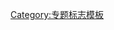 {{WPBannerMeta
|PROJECT             = 女权主义
 |BANNER_NAME        = Template:WikiProject Feminism
 |substcheck=<includeonly>{{subst:</includeonly><includeonly>substcheck}}</includeonly>
 |small={{{small|}}}
 |category={{{category|¬}}}
 |listas={{{listas|}}}
|IMAGE_LEFT          = We Can Do It!.jpg
 |IMAGE_LEFT_LARGE   = 65px

|QUALITY_SCALE=extended
 |class={{{class|}}}
 |importance={{{importance|}}}
 |auto={{{auto|}}}
 
|ASSESSMENT_LINK     = 
|COMMENTS            = yes
 |COMMENTS_CAT       = 
 |COMMENTS_FORCE     = yes

|PORTAL              = 女权主义
|PORTAL_IMG           =Woman-power emblem.svg
}}<noinclude>
{{documentation}}[[Category:专题标志模板]]
</noinclude>